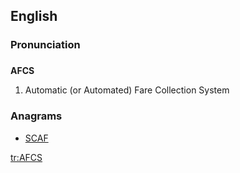==English==

===Pronunciation===
{{rfp|acronym or initialism ?|lang=en}}

==={{acronym-old|en}}===
'''AFCS'''

# {{context|transport}} Automatic (or Automated) Fare Collection System

===Anagrams===
* [[SCAF#English|SCAF]]

[[tr:AFCS]]